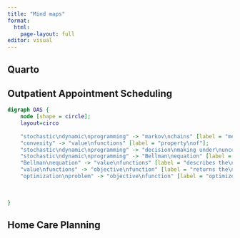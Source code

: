 ```yaml
---
title: "Mind maps"
format: 
  html:
    page-layout: full
editor: visual
---
```


## Quarto

::: panel-tabset
## Outpatient Appointment Scheduling

```dot
digraph OAS {
	node [shape = circle];
	layout=circo
	
	"stochastic\ndynamic\nprogramming" -> "markov\nchains" [label = "method for\n finding numerically\noptimal policies in"];
	"convexity" -> "value\nfunctions" [label = "property\nof"];
	"stochastic\ndynamic\nprogramming" -> "decision\nmaking under\nuncertainty" [label = "technique\nfor solving\nproblems\nof"];
	"stochastic\ndynamic\nprogramming" -> "Bellman\nequation" [label = "represents the\nproblem via a"];
	"Bellman\nequation" -> "value\nfunctions" [label = "describes the\nrelationship\nbetween consecutive"]
	"value\nfunctions" -> "objective\nfunction" [label = "returns the\nvalue of"]
	"optimization\nproblem" -> "objective\nfunction" [label = "optimizes"]
	
	
	
}
```

## Home Care Planning
:::
